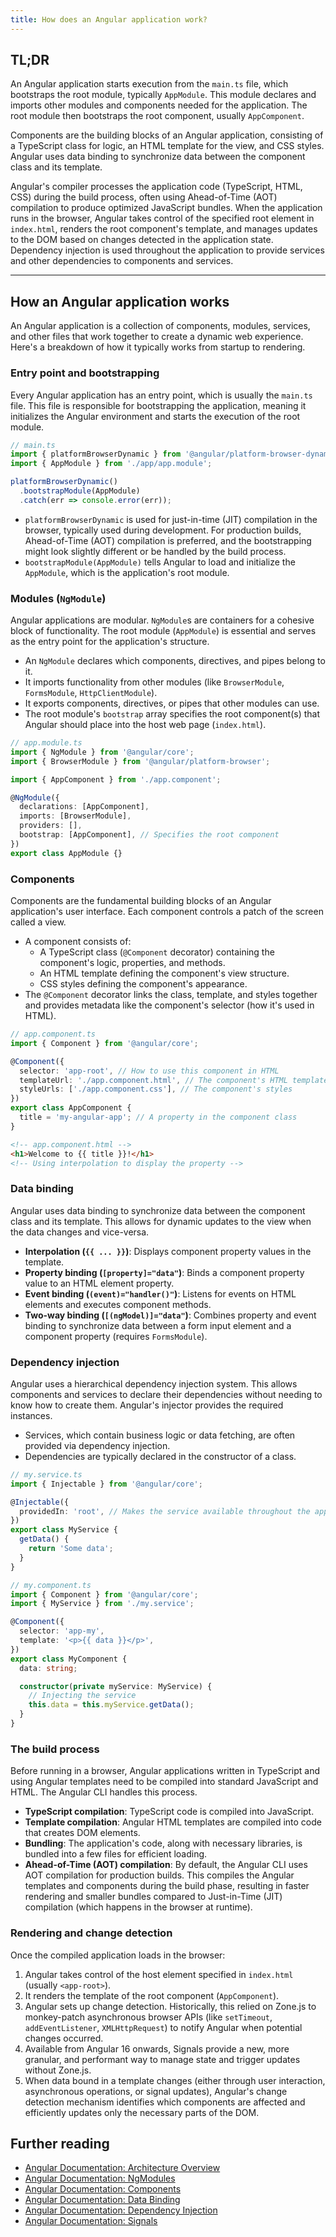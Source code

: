 ```yaml
---
title: How does an Angular application work?
---
```


## TL;DR

An Angular application starts execution from the `main.ts` file, which bootstraps the root module, typically `AppModule`. This module declares and imports other modules and components needed for the application. The root module then bootstraps the root component, usually `AppComponent`.

Components are the building blocks of an Angular application, consisting of a TypeScript class for logic, an HTML template for the view, and CSS styles. Angular uses data binding to synchronize data between the component class and its template.

Angular's compiler processes the application code (TypeScript, HTML, CSS) during the build process, often using Ahead-of-Time (AOT) compilation to produce optimized JavaScript bundles. When the application runs in the browser, Angular takes control of the specified root element in `index.html`, renders the root component's template, and manages updates to the DOM based on changes detected in the application state. Dependency injection is used throughout the application to provide services and other dependencies to components and services.

---

## How an Angular application works

An Angular application is a collection of components, modules, services, and other files that work together to create a dynamic web experience. Here's a breakdown of how it typically works from startup to rendering.

### Entry point and bootstrapping

Every Angular application has an entry point, which is usually the `main.ts` file. This file is responsible for bootstrapping the application, meaning it initializes the Angular environment and starts the execution of the root module.

```typescript
// main.ts
import { platformBrowserDynamic } from '@angular/platform-browser-dynamic';
import { AppModule } from './app/app.module';

platformBrowserDynamic()
  .bootstrapModule(AppModule)
  .catch(err => console.error(err));
```

- `platformBrowserDynamic` is used for just-in-time (JIT) compilation in the browser, typically used during development. For production builds, Ahead-of-Time (AOT) compilation is preferred, and the bootstrapping might look slightly different or be handled by the build process.
- `bootstrapModule(AppModule)` tells Angular to load and initialize the `AppModule`, which is the application's root module.

### Modules (`NgModule`)

Angular applications are modular. `NgModule`s are containers for a cohesive block of functionality. The root module (`AppModule`) is essential and serves as the entry point for the application's structure.

- An `NgModule` declares which components, directives, and pipes belong to it.
- It imports functionality from other modules (like `BrowserModule`, `FormsModule`, `HttpClientModule`).
- It exports components, directives, or pipes that other modules can use.
- The root module's `bootstrap` array specifies the root component(s) that Angular should place into the host web page (`index.html`).

```typescript
// app.module.ts
import { NgModule } from '@angular/core';
import { BrowserModule } from '@angular/platform-browser';

import { AppComponent } from './app.component';

@NgModule({
  declarations: [AppComponent],
  imports: [BrowserModule],
  providers: [],
  bootstrap: [AppComponent], // Specifies the root component
})
export class AppModule {}
```

### Components

Components are the fundamental building blocks of an Angular application's user interface. Each component controls a patch of the screen called a view.

- A component consists of:
  - A TypeScript class (`@Component` decorator) containing the component's logic, properties, and methods.
  - An HTML template defining the component's view structure.
  - CSS styles defining the component's appearance.
- The `@Component` decorator links the class, template, and styles together and provides metadata like the component's selector (how it's used in HTML).

```typescript
// app.component.ts
import { Component } from '@angular/core';

@Component({
  selector: 'app-root', // How to use this component in HTML
  templateUrl: './app.component.html', // The component's HTML template
  styleUrls: ['./app.component.css'], // The component's styles
})
export class AppComponent {
  title = 'my-angular-app'; // A property in the component class
}
```

```html
<!-- app.component.html -->
<h1>Welcome to {{ title }}!</h1>
<!-- Using interpolation to display the property -->
```

### Data binding

Angular uses data binding to synchronize data between the component class and its template. This allows for dynamic updates to the view when the data changes and vice-versa.

- **Interpolation (`{{ ... }}`)**: Displays component property values in the template.
- **Property binding (`[property]="data"`)**: Binds a component property value to an HTML element property.
- **Event binding (`(event)="handler()"`)**: Listens for events on HTML elements and executes component methods.
- **Two-way binding (`[(ngModel)]="data"`)**: Combines property and event binding to synchronize data between a form input element and a component property (requires `FormsModule`).

### Dependency injection

Angular uses a hierarchical dependency injection system. This allows components and services to declare their dependencies without needing to know how to create them. Angular's injector provides the required instances.

- Services, which contain business logic or data fetching, are often provided via dependency injection.
- Dependencies are typically declared in the constructor of a class.

```typescript
// my.service.ts
import { Injectable } from '@angular/core';

@Injectable({
  providedIn: 'root', // Makes the service available throughout the app
})
export class MyService {
  getData() {
    return 'Some data';
  }
}
```

```typescript
// my.component.ts
import { Component } from '@angular/core';
import { MyService } from './my.service';

@Component({
  selector: 'app-my',
  template: '<p>{{ data }}</p>',
})
export class MyComponent {
  data: string;

  constructor(private myService: MyService) {
    // Injecting the service
    this.data = this.myService.getData();
  }
}
```

### The build process

Before running in a browser, Angular applications written in TypeScript and using Angular templates need to be compiled into standard JavaScript and HTML. The Angular CLI handles this process.

- **TypeScript compilation**: TypeScript code is compiled into JavaScript.
- **Template compilation**: Angular HTML templates are compiled into code that creates DOM elements.
- **Bundling**: The application's code, along with necessary libraries, is bundled into a few files for efficient loading.
- **Ahead-of-Time (AOT) compilation**: By default, the Angular CLI uses AOT compilation for production builds. This compiles the Angular templates and components during the build phase, resulting in faster rendering and smaller bundles compared to Just-in-Time (JIT) compilation (which happens in the browser at runtime).

### Rendering and change detection

Once the compiled application loads in the browser:

1.  Angular takes control of the host element specified in `index.html` (usually `<app-root>`).
2.  It renders the template of the root component (`AppComponent`).
3.  Angular sets up change detection. Historically, this relied on Zone.js to monkey-patch asynchronous browser APIs (like `setTimeout`, `addEventListener`, `XMLHttpRequest`) to notify Angular when potential changes occurred.
4.  Available from Angular 16 onwards, Signals provide a new, more granular, and performant way to manage state and trigger updates without Zone.js.
5.  When data bound in a template changes (either through user interaction, asynchronous operations, or signal updates), Angular's change detection mechanism identifies which components are affected and efficiently updates only the necessary parts of the DOM.

## Further reading

- [Angular Documentation: Architecture Overview](https://angular.dev/guide/architecture)
- [Angular Documentation: NgModules](https://angular.dev/guide/ngmodules)
- [Angular Documentation: Components](https://angular.dev/guide/components)
- [Angular Documentation: Data Binding](https://angular.dev/guide/concept-intro)
- [Angular Documentation: Dependency Injection](https://angular.dev/guide/di)
- [Angular Documentation: Signals](https://angular.dev/guide/signals)
